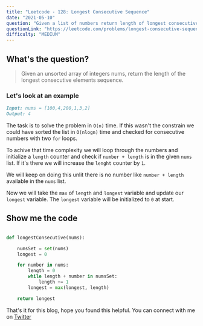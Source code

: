 ```yaml
---
title: "Leetcode - 128: Longest Consecutive Sequence"
date: "2021-05-10"
question: "Given a list of numbers return length of longest consecutive elements"
questionLink: "https://leetcode.com/problems/longest-consecutive-sequence/"
difficulty: "MEDIUM"
---
```


## What's the question?

<blockquote>
  Given an unsorted array of integers nums, return the length of the longest
  consecutive elements sequence.
</blockquote>

### Let's look at an example

```md:input.md
Input: nums = [100,4,200,1,3,2]
Output: 4
```

The task is to solve the problem in `O(n)` time. If this wasn't the constrain we could have sorted the list in `O(nlogn)` time and checked for consecutive numbers with two `for` loops.

To achive that time complexity we will loop through the numbers and initialize a `length` counter and check if `number + length` is in the given `nums` list. If it's there we will increase the `lenght` counter by `1`.

We will keep on doing this unlit there is no number like `number + length` available in the `nums` list.

Now we will take the `max` of `length` and `longest` variable and update our `longest` variable. The `longest` variable will be initialized to `0` at start.

## Show me the code

```py:longest_consecutive_sequence.py

def longestConsecutive(nums):

    numsSet = set(nums)
    longest = 0

    for number in nums:
        length = 0
        while length + number in numsSet:
            length += 1
        longest = max(longest, length)

    return longest
```

That's it for this blog, hope you found this helpful. You can connect with me on <a target="_blank" href="https://twitter.com/saglanivatsal">Twitter</a>
